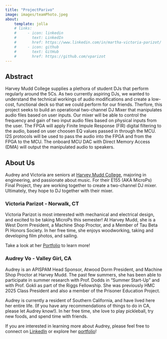 ```yaml
---
title: "ProjectParivo"
image: images/teamPhoto.jpeg
about:
    template: jolla
    # links:
    #     - icon: linkedin
    #       text: LinkedIn
    #       href: https://www.linkedin.com/in/martha-victoria-parizot/
    #     - icon: github
    #       text: GitHub
    #       href: https://github.com/vparizot
---
```

<!-- Templates: https://quarto.org/docs/websites/website-about.html -->

## Abstract
Harvey Mudd College supplies a plethora of student DJs that perform regularly around the 5Cs. As two currently aspiring DJs, we wanted to understand the technical workings of audio modifications and create a low-cost, functional deck so that we could perform for our friends. Therfore, this project seeks to build an operational two-channel DJ Mixer that manipulates audio files based on user inputs. Our mixer will be able to control the frequency and gain of two input audio files based on physical inputs from the user.
The FPGA will apply Finite Impule Response (FIR) digital filtering to the audio, based on user choosen EQ values passed in through the MCU. I2S protocols will be used to pass the audio into the FPGA and from the FPGA to the MCU. The onboard MCU DAC with Direct Memory Access (DMA) will output the manipulated audio to speakers. 

## About Us
Audrey and Victoria are seniors at [Harvey Mudd College](https://hmc.edu), majoring in engineering, and passionate about music. For their E155 (AKA MicroPs) Final Project, they are working together to create a two-channel DJ mixer. Ultimately, they hope to DJ together with their mixer.

### Victoria Parizot - Norwalk, CT
Victoria Parizot is most interested with mechanical and electrical design, and excited to be taking MicroPs this semester! At Harvey Mudd, she is a West Dorm President, a Machine Shop Proctor, and a Member of Tau Beta Pi Honors Society. In her free time, she enjoys woodworking, taking and developing film photos, and sailing. 

Take a look at her [Portfolio](https://vparizot.github.io/hmc-e155-portfolio/) to learn more!

### Audrey Vo - Valley Girl, CA
Audrey is an APISPAM Head Sponsor, Atwood Dorm President, and Machine Shop Proctor at Harvey Mudd. The past few summers, she has been able to participate in summer research with Prof. Dodds in “Summer Start-Up” and with Prof. Gokli as part of the Riggs Fellowship. She was previously HMC 2025 Class President and also a member of the Prisoner Education Project.

Audrey is currently a resident of Southern California, and have lived here her entire life. (If you have any recommendations of things to do in CA, please let Audrey know!). In her free time, she love to play pickleball, try new foods, and spend time with friends.

If you are interested in learning more about Audrey, please feel free to connect on [LinkedIn](https://www.linkedin.com/in/audrey-vo-us23/) or explore her [portfolio](https://audreyvo23.github.io/hmc-e155-portfolio/)!
